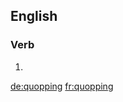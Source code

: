 ==English==

===Verb===
{{head|en}}

# {{present participle of|quop}}

[[de:quopping]]
[[fr:quopping]]